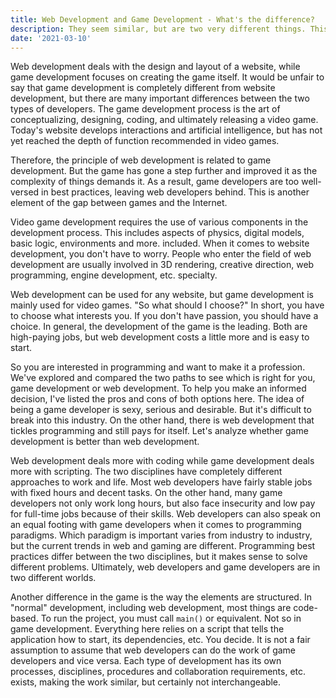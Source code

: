 ```yaml
---
title: Web Development and Game Development - What's the difference?
description: They seem similar, but are two very different things. This post gives an in-depth explanation about the pros and cons of both.
date: '2021-03-10'
---
```



Web development deals with the design and layout of a website, while game development focuses on creating the game itself. It would be unfair to say that game development is completely different from website development, but there are many important differences between the two types of developers. The game development process is the art of conceptualizing, designing, coding, and ultimately releasing a video game. Today's website develops interactions and artificial intelligence, but has not yet reached the depth of function recommended in video games.

Therefore, the principle of web development is related to game development. But the game has gone a step further and improved it as the complexity of things demands it. As a result, game developers are too well-versed in best practices, leaving web developers behind. This is another element of the gap between games and the Internet.

Video game development requires the use of various components in the development process. This includes aspects of physics, digital models, basic logic, environments and more. included. When it comes to website development, you don't have to worry. People who enter the field of web development are usually involved in 3D rendering, creative direction, web programming, engine development, etc. specialty.

Web development can be used for any website, but game development is mainly used for video games. "So what should I choose?" In short, you have to choose what interests you. If you don't have passion, you should have a choice. In general, the development of the game is the leading. Both are high-paying jobs, but web development costs a little more and is easy to start.

So you are interested in programming and want to make it a profession. We've explored and compared the two paths to see which is right for you, game development or web development. To help you make an informed decision, I've listed the pros and cons of both options here. The idea of ​​being a game developer is sexy, serious and desirable. But it's difficult to break into this industry. On the other hand, there is web development that tickles programming and still pays for itself. Let's analyze whether game development is better than web development.

Web development deals more with coding while game development deals more with scripting. The two disciplines have completely different approaches to work and life. Most web developers have fairly stable jobs with fixed hours and decent tasks. On the other hand, many game developers not only work long hours, but also face insecurity and low pay for full-time jobs because of their skills. Web developers can also speak on an equal footing with game developers when it comes to programming paradigms. Which paradigm is important varies from industry to industry, but the current trends in web and gaming are different. Programming best practices differ between the two disciplines, but it makes sense to solve different problems. Ultimately, web developers and game developers are in two different worlds.

Another difference in the game is the way the elements are structured. In "normal" development, including web development, most things are code-based. To run the project, you must call `main()` or equivalent. Not so in game development. Everything here relies on a script that tells the application how to start, its dependencies, etc. You decide. It is not a fair assumption to assume that web developers can do the work of game developers and vice versa. Each type of development has its own processes, disciplines, procedures and collaboration requirements, etc. exists, making the work similar, but certainly not interchangeable.